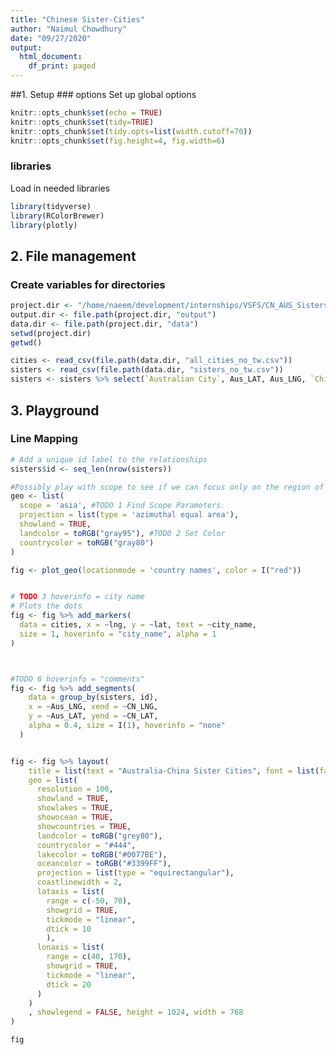 ```yaml
---
title: "Chinese Sister-Cities"
author: "Naimul Chowdhury"
date: "09/27/2020"
output:
  html_document:
    df_print: paged
---
```


##1. Setup
### options
Set up global options
```r
knitr::opts_chunk$set(echo = TRUE)
knitr::opts_chunk$set(tidy=TRUE)
knitr::opts_chunk$set(tidy.opts=list(width.cutoff=70))
knitr::opts_chunk$set(fig.height=4, fig.width=6)
```

### libraries
Load in needed libraries 
```r
library(tidyverse)
library(RColorBrewer)
library(plotly)
```

## 2. File management
### Create variables for directories
```r
project.dir <- "/home/naeem/development/internships/VSFS/CN_AUS_Sisters" #naeem
output.dir <- file.path(project.dir, "output")
data.dir <- file.path(project.dir, "data")
setwd(project.dir)
getwd()

cities <- read_csv(file.path(data.dir, "all_cities_no_tw.csv"))
sisters <- read_csv(file.path(data.dir, "sisters_no_tw.csv"))
sisters <- sisters %>% select(`Australian City`, Aus_LAT, Aus_LNG, `Chinese City`, CN_LAT, CN_LNG)
```

## 3. Playground

### Line Mapping
```r
# Add a unique id label to the relationships
sisters$id <- seq_len(nrow(sisters))

#Possibly play with scope to see if we can focus only on the region of interest
geo <- list(
  scope = 'asia', #TODO 1 Find Scope Parameters
  projection = list(type = 'azimuthal equal area'), 
  showland = TRUE, 
  landcolor = toRGB("gray95"), #TODO 2 Set Color
  countrycolor = toRGB("gray80")
)

fig <- plot_geo(locationmode = 'country names', color = I("red"))


# TODO 3 hoverinfo = city name
# Plots the dots
fig <- fig %>% add_markers( 
  data = cities, x = ~lng, y = ~lat, text = ~city_name,
  size = 1, hoverinfo = "city_name", alpha = 1
)



#TODO 6 hoverinfo = "comments"
fig <- fig %>% add_segments(
    data = group_by(sisters, id),
    x = ~Aus_LNG, xend = ~CN_LNG,
    y = ~Aus_LAT, yend = ~CN_LAT,
    alpha = 0.4, size = I(1), hoverinfo = "none"
  )


fig <- fig %>% layout(
    title = list(text = "Australia-China Sister Cities", font = list(family = "Times New Roman", size = 32), y = 1),
    geo = list(
      resolution = 100,
      showland = TRUE,
      showlakes = TRUE,
      showocean = TRUE,
      showcountries = TRUE,
      landcolor = toRGB("grey80"),
      countrycolor = "#444",
      lakecolor = toRGB("#0077BE"),
      oceancolor = toRGB("#3399FF"),
      projection = list(type = "equirectangular"),
      coastlinewidth = 2,
      lataxis = list(
        range = c(-50, 70),
        showgrid = TRUE,
        tickmode = "linear",
        dtick = 10
        ),
      lonaxis = list(
        range = c(40, 170),
        showgrid = TRUE,
        tickmode = "linear",
        dtick = 20
      )
    )
    , showlegend = FALSE, height = 1024, width = 768
)

fig

```


